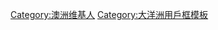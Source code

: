{{Userbox
  |border-c = lightgrey
  |border-s = 1
  |id-c     = navy
  |id-s     = 12
  |id-fc    = #000000
  |info-c   = yellow
  |info-s   = 9
  |info-fc  = blue
  |id       = <center>[[File:Flag of Australia.svg|60px]]</center>
  |info     = 這個用戶居住在'''[[澳大利亚]]。'''
}}
[[Category:澳洲维基人]]
<noinclude>[[Category:大洋洲用戶框模板]]

</noinclude>